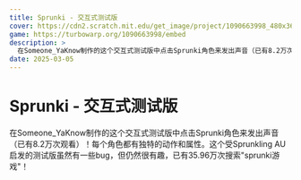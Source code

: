 ```yaml
---
title: Sprunki - 交互式测试版
cover: https://cdn2.scratch.mit.edu/get_image/project/1090663998_480x360.png
game: https://turbowarp.org/1090663998/embed
description: >
  在Someone_YaKnow制作的这个交互式测试版中点击Sprunki角色来发出声音（已有8.2万次观看）！每个角色都有独特的动作和属性。这个受Sprunkling AU启发的测试版虽然有一些bug，但仍然很有趣，已有35.96万次搜索"sprunki游戏"！
date: 2025-03-05
---
```


# Sprunki - 交互式测试版

在Someone_YaKnow制作的这个交互式测试版中点击Sprunki角色来发出声音（已有8.2万次观看）！每个角色都有独特的动作和属性。这个受Sprunkling AU启发的测试版虽然有一些bug，但仍然很有趣，已有35.96万次搜索"sprunki游戏"！
